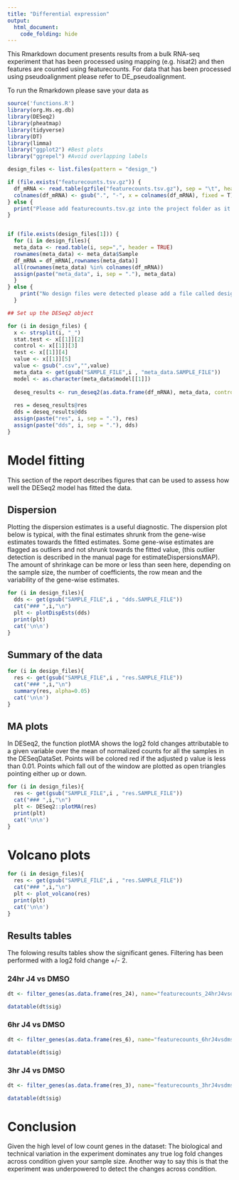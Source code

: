 ```yaml
---
title: "Differential expression"
output: 
  html_document:
    code_folding: hide
---
```


This Rmarkdown document presents results from a bulk RNA-seq experiment that has been processed using mapping (e.g. hisat2) and then features are counted using featurecounts. For data that has been processed using pseudoalignment please refer to DE_pseudoalignment.

To run the Rmarkdown please save your data as 


```r
source('functions.R')
library(org.Hs.eg.db)
library(DESeq2)
library(pheatmap)
library(tidyverse)
library(DT)
library(limma)
library("ggplot2") #Best plots
library("ggrepel") #Avoid overlapping labels
```


```r

design_files <- list.files(pattern = "design_")

if (file.exists("featurecounts.tsv.gz")) {
  df_mRNA <- read.table(gzfile("featurecounts.tsv.gz"), sep = "\t", header = TRUE, row.names = 1)
  colnames(df_mRNA) <- gsub(".", "-", x = colnames(df_mRNA), fixed = T)
} else {
  print("Please add featurecounts.tsv.gz into the project folder as it seems to be missing")
}


if (file.exists(design_files[1])) {
  for (i in design_files){
  meta_data <- read.table(i, sep=",", header = TRUE) 
  rownames(meta_data) <- meta_data$Sample
  df_mRNA = df_mRNA[,rownames(meta_data)]
  all(rownames(meta_data) %in% colnames(df_mRNA))
  assign(paste("meta_data", i, sep = "."), meta_data)
  }
} else {
    print("No design files were detected please add a file called design_<test>_<control>_<test>_<column>.csv. Please refer to documentation on github for more ifnormation")
  }

```

```r
## Set up the DESeq2 object

for (i in design_files) {
  x <- strsplit(i, "_")
  stat.test <- x[[1]][2]
  control <- x[[1]][3]
  test <- x[[1]][4]
  value <- x[[1]][5]
  value <- gsub(".csv","",value)
  meta_data <- get(gsub("SAMPLE_FILE",i , "meta_data.SAMPLE_FILE"))
  model <- as.character(meta_data$model[[1]])
  
  deseq_results <- run_deseq2(as.data.frame(df_mRNA), meta_data, control = control, test=test, value=value, model = model)
  
  res = deseq_results@res
  dds = deseq_results@dds
  assign(paste("res", i, sep = "."), res)
  assign(paste("dds", i, sep = "."), dds)
}

```

# Model fitting

This section of the report describes figures that can be used to assess how well the DESeq2 model has fitted the data.

## Dispersion {.tabset .tabset-fade}

Plotting the dispersion estimates is a useful diagnostic. The dispersion plot below is typical, with the final estimates shrunk from the gene-wise estimates towards the fitted estimates. Some gene-wise estimates are flagged as outliers and not shrunk towards the fitted value, (this outlier detection is described in the manual page for estimateDispersionsMAP). The amount of shrinkage can be more or less than seen here, depending on the sample size, the number of coefficients, the row mean and the variability of the gene-wise estimates.


```r
for (i in design_files){
  dds <- get(gsub("SAMPLE_FILE",i , "dds.SAMPLE_FILE"))
  cat("### ",i,"\n")
  plt <- plotDispEsts(dds)
  print(plt)
  cat('\n\n')
} 

```


## Summary of the data {.tabset .tabset-fade}


```r
for (i in design_files){
  res <- get(gsub("SAMPLE_FILE",i , "res.SAMPLE_FILE"))
  cat("### ",i,"\n")
  summary(res, alpha=0.05)
  cat('\n\n')
} 

```


## MA plots {.tabset .tabset-fade}

In DESeq2, the function plotMA shows the log2 fold changes attributable to a given variable over the mean of normalized counts for all the samples in the DESeqDataSet. Points will be colored red if the adjusted p value is less than 0.01. Points which fall out of the window are plotted as open triangles pointing either up or down.


```r
for (i in design_files){
  res <- get(gsub("SAMPLE_FILE",i , "res.SAMPLE_FILE"))
  cat("### ",i,"\n")
  plt <- DESeq2::plotMA(res)
  print(plt)
  cat('\n\n')
} 

```

# Volcano plots {.tabset .tabset-fade}



```r

for (i in design_files){
  res <- get(gsub("SAMPLE_FILE",i , "res.SAMPLE_FILE"))
  cat("### ",i,"\n")
  plt <- plot_volcano(res)
  print(plt)
  cat('\n\n')
} 


```

## Results tables

The folowing results tables show the significant genes. Filtering has been performed with a log2 fold change +/- 2.


### 24hr J4 vs DMSO

```r
dt <- filter_genes(as.data.frame(res_24), name="featurecounts_24hrJ4vsdmso")

datatable(dt$sig)
```

### 6hr J4 vs DMSO

```r
dt <- filter_genes(as.data.frame(res_6), name="featurecounts_6hrJ4vsdmso")

datatable(dt$sig)
```

### 3hr J4 vs DMSO

```r
dt <- filter_genes(as.data.frame(res_3), name="featurecounts_3hrJ4vsdmso")

datatable(dt$sig)
```


# Conclusion

Given the high level of low count genes in the dataset: The biological and technical variation in the experiment dominates any true log fold changes across condition given your sample size. Another way to say this is that the experiment was underpowered to detect the changes across condition.
